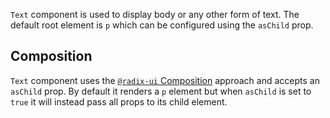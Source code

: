 <ax-layout />

`Text` component is used to display body or any other form of text. The default root element is `p` which can be configured using the `asChild` prop.

<ax-demo name="text-usage" />

## Composition

`Text` component uses the [`@radix-ui` Composition](https://www.radix-ui.com/primitives/docs/guides/composition) approach and accepts an `asChild` prop. By default it renders a `p` element but when `asChild` is set to `true` it will instead pass all props to its child element.

<ax-demo name="text-composition-usage" />
